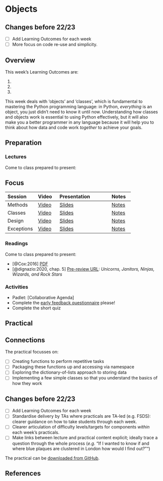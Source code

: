 # Objects

::: {.callout-warning}
## Changes before 22/23

- [ ] Add Learning Outcomes for each week
- [ ] More focus on code re-use and simplicity.

:::

## Overview

::: {.callout-important}
This week's Learning Outcomes are:

1. 
2. 
3. 
::: 

This week deals with 'objects' and 'classes', which is fundamental to mastering the Python programming language: in Python, *everything* is an object, you just didn't need to know it until now. Understanding how classes and objects work is essential to using Python effectively, but it will also make you a better programmer in any language because it will help you to think about how data and code work _together_ to achieve your goals. 

## Preparation

### Lectures

Come to class prepared to present:

::: {.callout-tip}
## Focus

:::

| Session | Video | Presentation | Notes |
| :------ | :---- | :----------- | :---- |
| Methods | [Video](https://web.microsoftstream.com/video/d953bec3-667d-4330-88ca-07deb9c68c9a) | [Slides](../lectures/4.1-Methods.qmd) | [Notes]() |
| Classes | [Video](https://web.microsoftstream.com/video/8727d485-199e-4f49-ab87-0848366a55ea) | [Slides](../lectures/4.2-Classes.qmd) | [Notes]() |
| Design | [Video](https://web.microsoftstream.com/video/caade180-3e55-463c-a5b9-4572dd2cd2f3) | [Slides](../lectures/4.3-Design.qmd) | [Notes]() |
| Exceptions | [Video](https://web.microsoftstream.com/video/ab802229-9eb2-46c3-8fa6-a6dec56a6828) | [Slides](../lectures/4.4-Errors.qmd) | [Notes]() |

### Readings

Come to class prepared to present:

- [@Cox:2016] [PDF](http://insideairbnb.com/reports/how-airbnbs-data-hid-the-facts-in-new-york-city.pdf)
- [@dignazio:2020, chap. 5] [Pre-review URL](https://bookbook.pubpub.org/pub/fcshwhq6): *Unicorns, Janitors, Ninjas, Wizards, and Rock Stars*

### Activities

- Padlet: [Collaborative Agenda]
- Complete the [early feedback questionnaire](https://moodle.ucl.ac.uk/mod/questionnaire/view.php?id=2429914) please!
- Complete the short quiz

## Practical

::: {.callout-tip}
## Connections

The practical focusses on:

- [ ] Creating functions to perform repetitive tasks
- [ ] Packaging these functions up and accessing via namespace 
- [ ] Exploring the dictionary-of-lists approach to storing data
- [ ] Implementing a few simple classes so that you understand the basics of how they work

::: 

:::{.callout-warning}
## Changes before 22/23

- [ ] Add Learning Outcomes for each week
- [ ] Standardise delivery by TAs where practicals are TA-led (e.g. FSDS): clearer guidance on how to take students through each week.
- [ ] Clearer articulation of difficulty levels/targets for components *within* each week's practicals.
- [ ] Make links between lecture and practical content explicit; ideally trace a question through the whole process (*e.g.* "If I wanted to know if and where blue plaques are clustered in London how would I find out?"")

:::

The practical can be [downloaded from GitHub](https://github.com/jreades/fsds/blob/master/practicals/Practical-04-Objects.ipynb).

## References